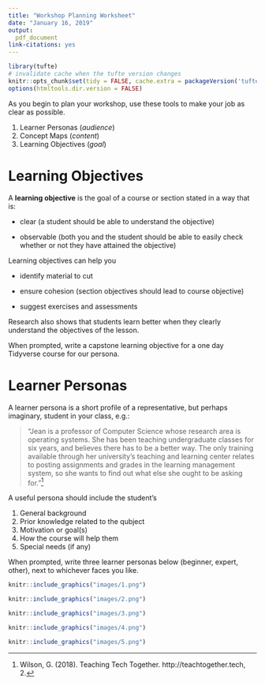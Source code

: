 ```yaml
---
title: "Workshop Planning Worksheet"
date: "January 16, 2019"
output:
  pdf_document
link-citations: yes
---
```


```r
library(tufte)
# invalidate cache when the tufte version changes
knitr::opts_chunk$set(tidy = FALSE, cache.extra = packageVersion('tufte'))
options(htmltools.dir.version = FALSE)
```

As you begin to plan your workshop, use these tools to make your job as clear as possible. 

1. Learner Personas (_audience_)
2. Concept Maps (_content_)
3. Learning Objectives (_goal_)

# Learning Objectives

A **learning objective** is the goal of a course or section stated in a way that is:

* clear (a student should be able to understand the objective)

* observable (both you and the student should be able to easily check whether or not they have attained the objective)

Learning objectives can help you 

* identify material to cut 

* ensure cohesion (section objectives should lead to course objective)

* suggest exercises and assessments

Research also shows that students learn better when they clearly understand the objectives of the lesson.

When prompted, write a capstone learning objective for a one day Tidyverse course for our persona.


\pagebreak

# Learner Personas



A learner persona is a short profile of a representative, but perhaps imaginary, student in your class, e.g.:

> "Jean is a professor of Computer Science whose research area is operating systems. She has been teaching undergraduate classes for six years, and believes there has to be a better way. The only training available through her university's teaching and learning center relates to posting assignments and grades in the learning management system, so she wants to find out what else she ought to be asking for."^[Wilson, G. (2018). Teaching Tech Together. http://teachtogether.tech, 2.]

A useful persona should include the student's

1. General background
1. Prior knowledge related to the qubject
1. Motivation or goal(s)
1. How the course will help them
1. Special needs (if any)

When prompted, write three learner personas below (beginner, expert, other), next to whichever faces you like.

```r
knitr::include_graphics("images/1.png")
```

\vskip 0.2in

```r
knitr::include_graphics("images/2.png")
```

\vskip 0.2in

```r
knitr::include_graphics("images/3.png")
```

\vskip 0.2in

```r
knitr::include_graphics("images/4.png")
```

\vskip 0.2in

```r
knitr::include_graphics("images/5.png")
```


